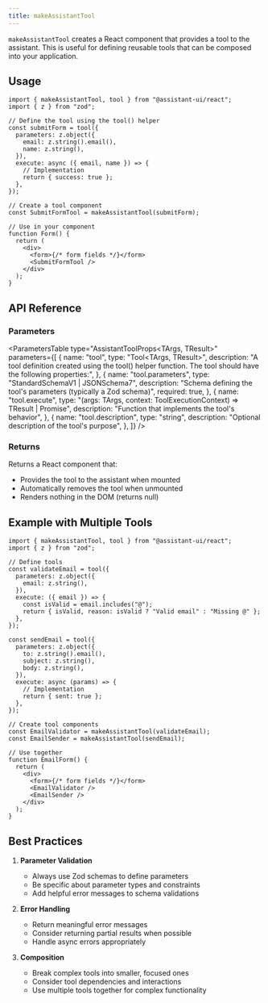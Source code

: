 ```yaml
---
title: makeAssistantTool
---
```



`makeAssistantTool` creates a React component that provides a tool to the assistant. This is useful for defining reusable tools that can be composed into your application.

## Usage

```tsx
import { makeAssistantTool, tool } from "@assistant-ui/react";
import { z } from "zod";

// Define the tool using the tool() helper
const submitForm = tool({
  parameters: z.object({
    email: z.string().email(),
    name: z.string(),
  }),
  execute: async ({ email, name }) => {
    // Implementation
    return { success: true };
  },
});

// Create a tool component
const SubmitFormTool = makeAssistantTool(submitForm);

// Use in your component
function Form() {
  return (
    <div>
      <form>{/* form fields */}</form>
      <SubmitFormTool />
    </div>
  );
}
```

## API Reference

### Parameters

<ParametersTable
  type="AssistantToolProps<TArgs, TResult>"
  parameters={[
    {
      name: "tool",
      type: "Tool<TArgs, TResult>",
      description: "A tool definition created using the tool() helper function. The tool should have the following properties:",
    },
    {
      name: "tool.parameters",
      type: "StandardSchemaV1<TArgs> | JSONSchema7",
      description: "Schema defining the tool's parameters (typically a Zod schema)",
      required: true,
    },
    {
      name: "tool.execute",
      type: "(args: TArgs, context: ToolExecutionContext) => TResult | Promise<TResult>",
      description: "Function that implements the tool's behavior",
    },
    {
      name: "tool.description",
      type: "string",
      description: "Optional description of the tool's purpose",
    },
  ]}
/>

### Returns

Returns a React component that:

- Provides the tool to the assistant when mounted
- Automatically removes the tool when unmounted
- Renders nothing in the DOM (returns null)

## Example with Multiple Tools

```tsx
import { makeAssistantTool, tool } from "@assistant-ui/react";
import { z } from "zod";

// Define tools
const validateEmail = tool({
  parameters: z.object({
    email: z.string(),
  }),
  execute: ({ email }) => {
    const isValid = email.includes("@");
    return { isValid, reason: isValid ? "Valid email" : "Missing @" };
  },
});

const sendEmail = tool({
  parameters: z.object({
    to: z.string().email(),
    subject: z.string(),
    body: z.string(),
  }),
  execute: async (params) => {
    // Implementation
    return { sent: true };
  },
});

// Create tool components
const EmailValidator = makeAssistantTool(validateEmail);
const EmailSender = makeAssistantTool(sendEmail);

// Use together
function EmailForm() {
  return (
    <div>
      <form>{/* form fields */}</form>
      <EmailValidator />
      <EmailSender />
    </div>
  );
}
```

## Best Practices

1. **Parameter Validation**

   - Always use Zod schemas to define parameters
   - Be specific about parameter types and constraints
   - Add helpful error messages to schema validations

2. **Error Handling**

   - Return meaningful error messages
   - Consider returning partial results when possible
   - Handle async errors appropriately

3. **Composition**
   - Break complex tools into smaller, focused ones
   - Consider tool dependencies and interactions
   - Use multiple tools together for complex functionality
